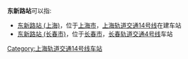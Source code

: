 '''东新路站'''可以指:
*[[东新路站_(上海)|东新路站 (上海)]]，位于[[上海市|上海市]]，[[上海轨道交通14号线|上海轨道交通14号线]]在建车站
*[[东新路站_(长春市)|东新路站 (长春市)]]，位于[[长春市|长春市]]，[[长春轨道交通4号线|长春轨道交通4号线]]车站

{{disambig|cat=四字車站名消歧義}}
[[Category:上海轨道交通14号线车站|Category:上海轨道交通14号线车站]]